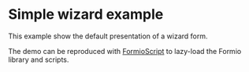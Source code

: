 
<Meta of={SimpleWizardStories} />

# Simple wizard example

This example show the default presentation of a wizard form.

The demo can be reproduced with [FormioScript](?path=/docs/helpers-formioscript--page) to lazy-load the Formio library and scripts.

<Canvas sourceState="open">
  <Story of={SimpleWizardStories.SimpleWizardStory} />
</Canvas>
